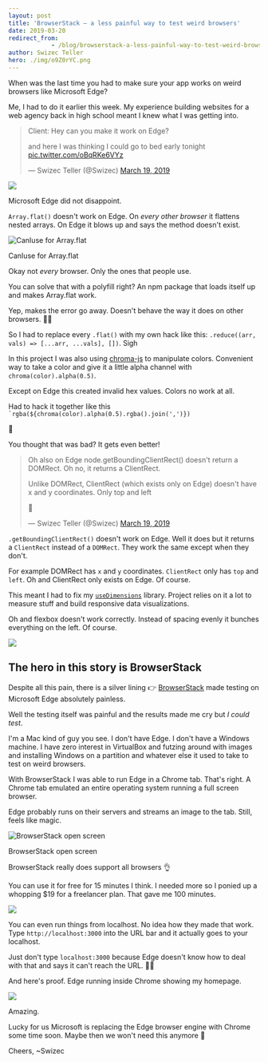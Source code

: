 ```yaml
---
layout: post
title: 'BrowserStack – a less painful way to test weird browsers'
date: 2019-03-20
redirect_from: 
            - /blog/browserstack-a-less-painful-way-to-test-weird-browsers/swizec/8992
author: Swizec Teller
hero: ./img/o9Z0rYC.png
---
```

When was the last time you had to make sure your app works on weird browsers like Microsoft Edge?





Me, I had to do it earlier this week. My experience building websites for a web agency back in high school meant I knew what I was getting into.



> Client: Hey can you make it work on Edge?  
>   
> and here I was thinking I could go to bed early tonight [pic.twitter.com/oBqRKe6VYz](https://t.co/oBqRKe6VYz)
>
> — Swizec Teller (@Swizec) [March 19, 2019](https://twitter.com/Swizec/status/1107895195163451393?ref_src=twsrc%5Etfw)



![](./img/media-116a8zosxwA0SI-giphy.gif)



Microsoft Edge did not disappoint.



`Array.flat()` doesn't work on Edge. On _every other browser_ it flattens nested arrays. On Edge it blows up and says the method doesn't exist.



![CanIuse for Array.flat](./img/o9Z0rYC.png)



CanIuse for Array.flat





Okay not _every_ browser. Only the ones that people use.



You can solve that with a polyfill right? An npm package that loads itself up and makes Array.flat work.



Yep, makes the error go away. Doesn't behave the way it does on other browsers. 🤦‍♂️



So I had to replace every `.flat()` with my own hack like this: `.reduce((arr, vals) => [...arr, ...vals], [])`. Sigh



In this project I was also using [chroma-js](https://gka.github.io/chroma.js/) to manipulate colors. Convenient way to take a color and give it a little alpha channel with `chroma(color).alpha(0.5)`.



Except on Edge this created invalid hex values. Colors no work at all.



Had to hack it together like this `` `rgba(${chroma(color).alpha(0.5).rgba().join(',')}) ``



🤨



You thought that was bad? It gets even better!



> Oh also on Edge node.getBoundingClientRect() doesn't return a DOMRect. Oh no, it returns a ClientRect.  
>   
> Unlike DOMRect, ClientRect (which exists only on Edge) doesn't have x and y coordinates. Only top and left  
>   
> 🤨
>
> — Swizec Teller (@Swizec) [March 19, 2019](https://twitter.com/Swizec/status/1107905401276624900?ref_src=twsrc%5Etfw)



`.getBoundingClientRect()` doesn't work on Edge. Well it does but it returns a `ClientRect` instead of a `DOMRect`. They work the same except when they don't.



For example DOMRect has `x` and `y` coordinates. `ClientRect` only has `top` and `left`. Oh and ClientRect only exists on Edge. Of course.



This meant I had to fix my [`useDimensions`](https://github.com/Swizec/useDimensions) library. Project relies on it a lot to measure stuff and build responsive data visualizations.



Oh and flexbox doesn't work correctly. Instead of spacing evenly it bunches everything on the left. Of course.



![](./img/media-26ufcVAp3AiJJsrIs-giphy.gif)



## The hero in this story is BrowserStack



Despite all this pain, there is a silver lining 👉 [BrowserStack](https://www.browserstack.com/) made testing on Microsoft Edge absolutely painless.



Well the testing itself was painful and the results made me cry but _I could test_.



I'm a Mac kind of guy you see. I don't have Edge. I don't have a Windows machine. I have zero interest in VirtualBox and futzing around with images and installing Windows on a partition and whatever else it used to take to test on weird browsers.



With BrowserStack I was able to run Edge in a Chrome tab. That's right. A Chrome tab emulated an entire operating system running a full screen browser.



Edge probably runs on their servers and streams an image to the tab. Still, feels like magic.



![BrowserStack open screen](./img/lGhiEHR.png)



BrowserStack open screen





BrowserStack really does support all browsers 👌



You can use it for free for 15 minutes I think. I needed more so I ponied up a whopping $19 for a freelancer plan. That gave me 100 minutes.



![](./img/GqIcx7k.png)



You can even run things from localhost. No idea how they made that work. Type `http://localhost:3000` into the URL bar and it actually goes to your localhost.



Just don't type `localhost:3000` because Edge doesn't know how to deal with that and says it can't reach the URL. 🤦‍♂️



And here's proof. Edge running inside Chrome showing my homepage.



![](./img/9yvIsIG.png)



Amazing.



Lucky for us Microsoft is replacing the Edge browser engine with Chrome some time soon. Maybe then we won't need this anymore 🤞



Cheers, ~Swizec